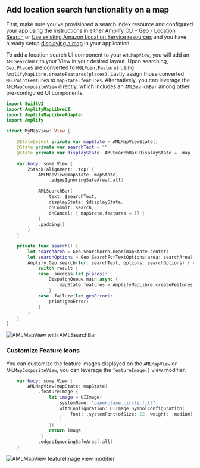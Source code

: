 ## Add location search functionality on a map

First, make sure you've provisioned a search index resource and configured your app using the instructions in either [Amplify CLI - Geo - Location Search](/cli/geo/search) or [Use existing Amazon Location Service resources](/lib/geo/existing-resources) and you have already setup [displaying a map](/lib/geo/maps) in your application.

To add a location search UI component to your `AMLMapView`, you will add an `AMLSearchBar` to your View in your desired layout. Upon searching, `Geo.Place`s are converted to `MGLPointFeature`s using `AmplifyMapLibre.createFeatures(places)`. Lastly assign those converted `MGLPointFeature`s to `mapState.features`.
Alternatively, you can leverage the `AMLMapCompositeView` directly, which includes an `AMLSearchBar` among other pre-configured UI components. 

```swift
import SwiftUI
import AmplifyMapLibreUI
import AmplifyMapLibreAdapter
import Amplify

struct MyMapView: View {

    @StateObject private var mapState = AMLMapViewState()
    @State private var searchText = ""
    @State private var displayState: AMLSearchBar.DisplayState = .map

    var body: some View {
        ZStack(alignment: .top) {
            AMLMapView(mapState: mapState)
                .edgesIgnoringSafeArea(.all)

            AMLSearchBar(
                text: $searchText,
                displayState: $displayState,
                onCommit: search,
                onCancel: { mapState.features = [] }
            )
            .padding()
        }
    }

    private func search() {
        let searchArea = Geo.SearchArea.near(mapState.center)
        let searchOptions = Geo.SearchForTextOptions(area: searchArea)
        Amplify.Geo.search(for: searchText, options: searchOptions) { result in
            switch result {
            case .success(let places):
                DispatchQueue.main.async {
                    mapState.features = AmplifyMapLibre.createFeatures(places)
                }
            case .failure(let geoError):
                print(geoError)
            }
        }
    }
}
```

![AMLMapView with AMLSearchBar](/images/ios-geocoder-search-box-map.png)

### Customize Feature Icons

You can customize the feature images displayed on the `AMLMapView` or `AMLMapCompositeView`, you can leverage the `featureImage()` view modifier.
<!-- // spell-checker: disable -->
```swift
    var body: some View {
        AMLMapView(mapState: mapState)
            .featureImage { 
                let image = UIImage(
                    systemName: "paperplane.circle.fill",
                    withConfiguration: UIImage.SymbolConfiguration(
                        font: .systemFont(ofSize: 22, weight: .medium)
                    )
                )!
                return image
             }
            .edgesIgnoringSafeArea(.all)
    }
```
<!-- // spell-checker: enable -->
![AMLMapView featureImage view modifier](/images/ios-geocoder-custom-images.png)